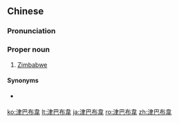 {{also|津巴布韦}}
==Chinese==
{{zh-forms|s=津巴布韦|gloss=-}}

===Pronunciation===
{{zh-pron
|m=Jīnbābùwéi
|c=zeon1 baa1 bou3 wai4
|mn=qz:Tin-pa-pò͘-ûi/xm:Chin-pa-pò͘-ûi/zz:Chin-pa-pò͘-úi
|cat=pn
}}

===Proper noun===
{{zh-proper noun}}

# {{lb|zh|Mainland China}} [[Zimbabwe]]

====Synonyms====
* {{qualifier|Taiwan}} {{zh-l|辛巴威}}

{{zh-cat|Countries}}

[[ko:津巴布韋]]
[[lt:津巴布韋]]
[[ja:津巴布韋]]
[[ro:津巴布韋]]
[[zh:津巴布韋]]